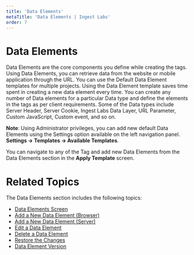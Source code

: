 ---
title: 'Data Elements'
metaTitle: 'Data Elements | Ingest Labs'
order: 7
---

# Data Elements

Data Elements are the core components you define while creating the tags. Using Data Elements, you can retrieve data from the website or mobile application through the URL. You can use the Default Data Element templates for multiple projects. Using the Data Element template saves time spent in creating a new data element every time. You can create any number of Data elements for a particular Data type and define the elements in the tags as per client requirements.
Some of the Data types include Server Header, Server Cookie, Ingest Labs Data Layer, URL Parameter, Custom JavaScript, Custom event, and so on.

**Note**: Using Administrator privileges, you can add new default Data Elements using the Settings option available on the left navigation panel. **Settings -> Templates -> Available Templates**. 

You can navigate to any of the Tag and add new Data Elements from the Data Elements section in the **Apply Template** screen.

# Related Topics

The Data Elements section includes the following topics:

- [Data Elements Screen](/dataelements/dataelementsscreen)
- [Add a New Data Element (Browser)](/dataelements/addanewdataelementbrowser)
- [Add a New Data Element (Server)](/dataelements/addnewdataelementserver)
- [Edit a Data Element](/dataelements/editadataelement)
- [Delete a Data Element](/dataelements/deleteadataelement)
- [Restore the Changes](/dataelements/restorethechanges)
- [Data Element Version](/dataelements/dataelementversion)